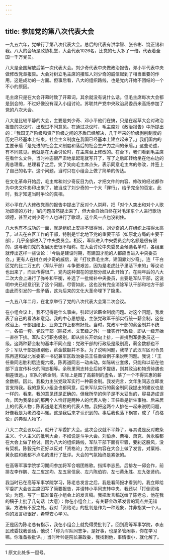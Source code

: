 ```yaml
---
---
---
```

title: 参加党的第八次代表大会
---




一九五六年，党举行了第八次代表大会。总后的代表有洪学智、张令彬、饶正锡和我。八大的会场是政协礼堂，大会代表1026名，比党的七大多了一倍，代表着全国一千万党员。

八大是全国解放后第一次代表大会。刘少奇代表中央做政治报告，邓小平代表中央做修改党章报告。大会对树立毛主席的接班人刘少奇的威信起到了相当重要的作用，这是成功的一方面。但事后看，八大的组织路线，也是党内开始不团结的一个不小的原因。

毛主席只是在大会开幕时致了开幕词，其余就没有说什么话。但毛主席每次大会都是到会的，不过好像没有深入小组讨论。苏联共产党中央政治局委员米高扬参加了党的八次大会。

八大是比较平静的大会，主要是刘少奇、邓小平他们在搞，只是在起草大会对政治报告的决议时，出现过不同意见。在通过决议时，毛主席对《政治报告》中所提出的：「我国无产阶级和资产阶级之间的矛盾已经解决，几千年来的阶级剥削制度的历史已经基本上结束，社会主义制度在我国已经基本上建立起来了。」我们国内的主要矛盾「是先进的社会主义制度和落后的社会生产力之间的矛盾。」这些论述，有不同意见。他就是在大会讨论时，在主席台上修改的。在台下，我们看到毛主席在看什么文件，当时神态很严肃地拿起笔就写开了，写了之后即转给坐在他右边的周总理看。总理看了之后，笑了笑向毛主席点头，表示同意毛主席的修改，并签上了自己的名字。这个问题，当时只在小组会上做了简单的传达。

在文化革命开始后，毛主席和刘少奇反目为仇，才把文件的内容、修改的经过都作为中央文件影印出来了，被当成了刘少奇的一个大「罪行」，给予完全的否定。此时，我才知道当时争论的真相。

邓小平在八大修改党章的报告中提出了反对个人崇拜，把「对个人突出和对个人歌功颂德的方针」1的问题虽然提出来了，但大会自始自终在对毛泽东个人进行歌功颂德，甚至对刘少奇个人也进行了歌颂，这个风一点也没刹住。

八大也有不成功的一面，就是组织上安排不很得当，刘少奇的人在组织上摆得太高了。过去在白区工作的干部，特别是华北地下党的重要干部（如原北方局的主要干部），几乎全部进入了中央委员会。相反，军队进入中央委员会的名额是很有限的，这与我们党的发展历史很不相称。在大会讨论中央委员会候选名单时，各组里就传出这样一些议论：「今后是建设时期，有建国才能的人都应当进入中央委员会。」更有人在树立刘少奇的威信，说「打仗靠毛主席，建国靠刘少奇」，连「干白区党的比二万五的（军队干部）斗争更艰苦，因为是老虎肚子里活下来的」等议论也出来了，而且传得很广。党内这种潜在的思想分歧从此开始了。在两年后的八大二次大会上进行了弥补和平衡，补选了一批候补中央委员，主要是军队干部，这说明中央已经意识到了这个问题。尽管如此，这也没有完全消除军队干部和地方干部由此而引发的一些矛盾，这为后来的文化大革命埋下了隐患。

一九五八年二月，在北京举行了党的八次代表大会第二次会议。

在小组会议上，我不记得是什么事由，引起讨论薪金制度问题。对这个问题，我发表了自己的看法和意见。我的中心思想是，主张党政军干部实行统一薪金制，这在政治上、干部团结上、业务工作上都有好处。当时，党政军干部的薪金制并不统一，各搞一套。党政干部（除技术、文艺级之外）一律实行行政级，即从一级开始一直往下排。军队实行职务级别，即从排长开始向上排，一直排到军委委员这一级。这两种薪金制的基本不同点是：党政干部的行政级是级别高，薪金数额也不少；军队干部是级别低，薪金数额并不多。为了说明问题，我举了武汉军区司令员陈再道和湖北省委第一书记兼军区政治委员王任重做例子来说明问题。我说：「王任重同志胜利后连提六级，陈再道同志一动未动。如陈转业套级，只能和以前在他部下当宣传科长的同志相等。余秋里同志转业后如不提级，则其政治和物资待遇也相差很远。」军队的薪金制，实际上是图了高薪制的虚名，落了一个不得实惠的薪金数额。因此，我极力主张党政军实行一种薪金制。我发完言，文年生同志立即发言支持我。我的意见小组会也都同意，后来军队实行的薪金制同我提出的建议也是一样的。看来，我的意见还是正确的，但我所举的例子是不太妥当的，容易造成误会。因为我举出的那两个人恰好是两种人的代表人物：王任重是新生事物、后来居上的代表人物；陈再道是老资格的代表人物。我把这两个人排在一起来说明问题，好像我是为老资格叫冤。这是我后来才认识到的。事后我也落下祸害，成了「资格论」的典型人物了。

八大二次会议以后，就开了军委扩大会。这次会议就不平静了，与其说是反对教条主义、个人主义的批判大会，不如说是斗争大会。刘伯承、粟裕、萧克、黄永胜都在大会上做了检讨。因为八大的组织路线，军队干部下面有牢骚，要刹这股风，没有契机，陈毅元帅正好以反对「资格论」为主要内容在大会上做了发言，对粟裕、黄永胜和我都不点名的进行了批评。大会的气氛始终是紧张的。



在高等军事学院学习期间参加将军合唱团练歌。指挥李志民，后排左一邱会作，前排左李作鹏、左二皮定均、左五吴信泉、左六陈伯钧、左七黄永胜、左九张贤约。

我当时已在高等军事学院学习，陈老总发言之后，我是看简报才看到的，我立即给军委扩大会议主席团写了简要报告，并请转小平同志转中央，我还以「打倒资格论」为题，写了一篇准备在小组会上的发言稿。我把发言稿送给了陈老总，他在我的稿子上批了几句话（大意）：你在小组会上，有关薪金改革发言的观点并无错误，方法有不妥之处。我对「资格论」的批判是作为一种现象，并非指某一个人。你的发言稿很好，希望安心学习。

正是因为陈老总有指示，我在小组会上就免得受批判了。回到高等军事学院，李志民政委找我谈话，他说：「你为军队同志争，是好事，也是多管闲事，你在学习嘛。你准备挨批评。」当时叶帅是院长兼政委，我找到他，事情很小，就化解了。



* * *



1 原文此处多一逗号。